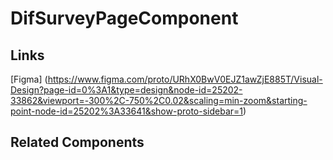 <!-- dif-survey-page.stories.mdx -->


<Meta title="QTD Components/employee-portal/dif/dif-overview/dif-survey-page/README" component={DifSurveyPageComponent} />

# DifSurveyPageComponent

<ArgsTable of={DifSurveyPageComponent} />

## Links

[Figma] (https://www.figma.com/proto/URhX0BwV0EJZ1awZjE885T/Visual-Design?page-id=0%3A1&type=design&node-id=25202-33862&viewport=-300%2C-750%2C0.02&scaling=min-zoom&starting-point-node-id=25202%3A33641&show-proto-sidebar=1)

## Related Components
